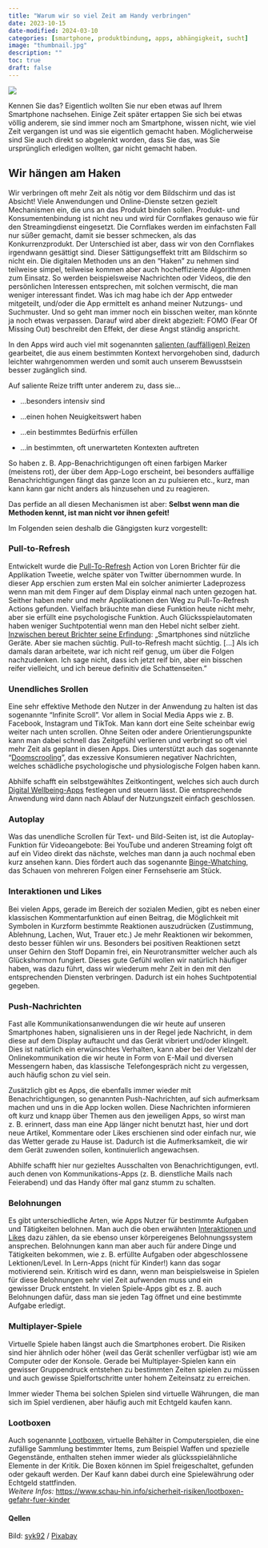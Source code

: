 ```yaml
---
title: "Warum wir so viel Zeit am Handy verbringen"
date: 2023-10-15
date-modified: 2024-03-10
categories: [smartphone, produktbindung, apps, abhängigkeit, sucht]
image: "thumbnail.jpg"
description: "" 
toc: true
draft: false
---
```


![](thumbnail.jpg){fig-align="left"}

Kennen Sie das? Eigentlich wollten Sie nur eben etwas auf Ihrem Smartphone nachsehen. Einige Zeit später ertappen Sie sich bei etwas völlig anderem, sie sind immer noch am Smartphone, wissen nicht, wie viel Zeit vergangen ist und was sie eigentlich gemacht haben. Möglicherweise sind Sie auch direkt so abgelenkt worden, dass Sie das, was Sie ursprünglich erledigen wollten, gar nicht gemacht haben.

## Wir hängen am Haken

Wir verbringen oft mehr Zeit als nötig vor dem Bildschirm und das ist Absicht! Viele Anwendungen und Online-Dienste setzen gezielt Mechanismen ein, die uns an das Produkt binden sollen. Produkt- und Konsumentenbindung ist nicht neu und wird für Cornflakes genauso wie für den Streamingdienst eingesetzt. Die Cornflakes werden im einfachsten Fall nur süßer gemacht, damit sie besser schmecken, als das Konkurrenzprodukt. Der Unterschied ist aber, dass wir von den Cornflakes irgendwann gesättigt sind. Dieser Sättigungseffekt tritt am Bildschirm so nicht ein. Die digitalen Methoden uns an den "Haken" zu nehmen sind teilweise simpel, teilweise kommen aber auch hocheffiziente Algorithmen zum Einsatz. So werden beispielsweise Nachrichten oder Videos, die den persönlichen Interessen entsprechen, mit solchen vermischt, die man weniger interessant findet. Was ich mag habe ich der App entweder mitgeteilt, und/oder die App ermittelt es anhand meiner Nutzungs- und Suchmuster. Und so geht man immer noch ein bisschen weiter, man könnte ja noch etwas verpassen. Darauf wird aber direkt abgezielt: FOMO (Fear Of Missing Out) beschreibt den Effekt, der diese Angst ständig anspricht.

In den Apps wird auch viel mit sogenannten [salienten (auffälligen) Reizen](https://de.wikipedia.org/wiki/Salienz) gearbeitet, die aus einem bestimmten Kontext hervorgehoben sind, dadurch leichter wahrgenommen werden und somit auch unserem Bewusstsein besser zugänglich sind.

Auf saliente Reize trifft unter anderem zu, dass sie...

-   ...besonders intensiv sind

-   ...einen hohen Neuigkeitswert haben

-   ...ein bestimmtes Bedürfnis erfüllen

-   ...in bestimmten, oft unerwarteten Kontexten auftreten

So haben z. B. App-Benachrichtigungen oft einen farbigen Marker (meistens rot), der über dem App-Logo erscheint, bei besonders auffällige Benachrichtigungen fängt das ganze Icon an zu pulsieren etc., kurz, man kann kann gar nicht anders als hinzusehen und zu reagieren.

Das perfide an all diesen Mechanismen ist aber: **Selbst wenn man die Methoden kennt, ist man nicht vor ihnen gefeit!**

Im Folgenden seien deshalb die Gängigsten kurz vorgestellt:

### Pull-to-Refresh

Entwickelt wurde die [Pull-To-Refresh](https://www.basecom.de/artikel-pull-refresh-action-kleine-animationen-mit-grosser-wirkung/) Action von Loren Brichter für die Applikation Tweetie, welche später von Twitter übernommen wurde. In dieser App erschien zum ersten Mal ein solcher animierter Ladeprozess wenn man mit dem Finger auf dem Display einmal nach unten gezogen hat. Seither haben mehr und mehr Applikationen den Weg zu Pull-To-Refresh Actions gefunden. Vielfach bräuchte man diese Funktion heute nicht mehr, aber sie erfüllt eine psychologische Funktion. Auch Glücksspielautomaten haben weniger Suchtpotential wenn man den Hebel nicht selber zieht. [Inzwischen bereut Brichter seine Erfindung](https://www.freitag.de/autoren/the-guardian/digitale-dealer-auf-entzug): „Smartphones sind nützliche Geräte. Aber sie machen süchtig. Pull-to-Refresh macht süchtig. \[...\] Als ich damals daran arbeitete, war ich nicht reif genug, um über die Folgen nachzudenken. Ich sage nicht, dass ich jetzt reif bin, aber ein bisschen reifer vielleicht, und ich bereue definitiv die Schattenseiten."

### Unendliches Srollen

Eine sehr effektive Methode den Nutzer in der Anwendung zu halten ist das sogenannte "Infinite Scroll". Vor allem in Social Media Apps wie z. B. Facebook, Instagram und TikTok. Man kann dort eine Seite scheinbar ewig weiter nach unten scrollen. Ohne Seiten oder andere Orientierungspunkte kann man dabei schnell das Zeitgefühl verlieren und verbringt so oft viel mehr Zeit als geplant in diesen Apps. Dies unterstützt auch das sogenannte "[Doomscrooling](https://de.wikipedia.org/wiki/Doomscrolling)", das exzessive Konsumieren negativer Nachrichten, welches schädliche psychologische und physiologische Folgen haben kann.

Abhilfe schafft ein selbstgewähltes Zeitkontingent, welches sich auch durch [Digital Wellbeing-Apps](https://de.wikipedia.org/wiki/Digitales_Wohlbefinden) festlegen und steuern lässt. Die entsprechende Anwendung wird dann nach Ablauf der Nutzungszeit einfach geschlossen.

### Autoplay

Was das unendliche Scrollen für Text- und Bild-Seiten ist, ist die Autoplay-Funktion für Videoangebote: Bei YouTube und anderen Streaming folgt oft auf ein Video direkt das nächste, welches man dann ja auch nochmal eben kurz ansehen kann. Dies fördert auch das sogenannte [Binge-Whatching](https://de.wikipedia.org/wiki/Binge_Watching), das Schauen von mehreren Folgen einer Fernsehserie am Stück.

### Interaktionen und Likes

Bei vielen Apps, gerade im Bereich der sozialen Medien, gibt es neben einer klassischen Kommentarfunktion auf einen Beitrag, die Möglichkeit mit Symbolen in Kurzform bestimmte Reaktionen auszudrücken (Zustimmung, Ablehnung, Lachen, Wut, Trauer etc.) Je mehr Reaktionen wir bekommen, desto besser fühlen wir uns. Besonders bei positiven Reaktionen setzt unser Gehirn den Stoff Dopamin frei, ein Neurotransmitter welcher auch als Glückshormon fungiert. Dieses gute Gefühl wollen wir natürlich häufiger haben, was dazu führt, dass wir wiederum mehr Zeit in den mit den entsprechenden Diensten verbringen. Dadurch ist ein hohes Suchtpotential gegeben.

### Push-Nachrichten

Fast alle Kommunikationsanwendungen die wir heute auf unseren Smartphones haben, signalisieren uns in der Regel jede Nachricht, in dem diese auf dem Display auftaucht und das Gerät vibriert und/oder klingelt. Dies ist natürlich ein erwünschtes Verhalten, kann aber bei der Vielzahl der Onlinekommunikation die wir heute in Form von E-Mail und diversen Messengern haben, das klassische Telefongespräch nicht zu vergessen, auch häufig schon zu viel sein.

Zusätzlich gibt es Apps, die ebenfalls immer wieder mit Benachrichtigungen, so genannten Push-Nachrichten, auf sich aufmerksam machen und uns in die App locken wollen. Diese Nachrichten informieren oft kurz und knapp über Themen aus den jeweiligen Apps, so wirst man z. B. erinnert, dass man eine App länger nicht benutzt hast, hier und dort neue Artikel, Kommentare oder Likes erschienen sind oder einfach nur, wie das Wetter gerade zu Hause ist. Dadurch ist die Aufmerksamkeit, die wir dem Gerät zuwenden sollen, kontinuierlich angewachsen.

Abhilfe schafft hier nur gezieltes Ausschalten von Benachrichtigungen, evtl. auch denen von Kommunikations-Apps (z. B. dienstliche Mails nach Feierabend) und das Handy öfter mal ganz stumm zu schalten.

### Belohnungen

Es gibt unterschiedliche Arten, wie Apps Nutzer für bestimmte Aufgaben und Tätigkeiten belohnen. Man auch die oben erwähnten [Interaktionen und Likes] dazu zählen, da sie ebenso unser körpereigenes Belohnungssystem ansprechen. Belohnungen kann man aber auch für andere Dinge und Tätigkeiten bekommen, wie z. B. erfüllte Aufgaben oder abgeschlossene Lektionen/Level. In Lern-Apps (nicht für Kinder!) kann das sogar motivierend sein. Kritisch wird es dann, wenn man beispielsweise in Spielen für diese Belohnungen sehr viel Zeit aufwenden muss und ein gewisser Druck entsteht. In vielen Spiele-Apps gibt es z. B. auch Belohnungen dafür, dass man sie jeden Tag öffnet und eine bestimmte Aufgabe erledigt.

### Multiplayer-Spiele

Virtuelle Spiele haben längst auch die Smartphones erobert. Die Risiken sind hier ähnlich oder höher (weil das Gerät schenller verfügbar ist) wie am Computer oder der Konsole. Gerade bei Multiplayer-Spielen kann ein gewisser Gruppendruck entstehen zu bestimmten Zeiten spielen zu müssen und auch gewisse Spielfortschritte unter hohem Zeiteinsatz zu erreichen.

Immer wieder Thema bei solchen Spielen sind virtuelle Währungen, die man sich im Spiel verdienen, aber häufig auch mit Echtgeld kaufen kann.

### Lootboxen

Auch sogenannte [Lootboxen](https://de.wikipedia.org/wiki/Lootbox), virtuelle Behälter in Computerspielen, die eine zufällige Sammlung bestimmter Items, zum Beispiel Waffen und spezielle Gegenstände, enthalten stehen immer wieder als glücksspielähnliche Elemente in der Kritik. Die Boxen können im Spiel freigeschaltet, gefunden oder gekauft werden. Der Kauf kann dabei durch eine Spielewährung oder Echtgeld stattfinden.\
*Weitere Infos:* <https://www.schau-hin.info/sicherheit-risiken/lootboxen-gefahr-fuer-kinder>

#### Qellen

Bild: [syk92](https://pixabay.com/de/users/sik92-13902915/) / [Pixabay](https://pixabay.com/de/photos/smartphone-mann-nacht-benutzer-4540273/)
